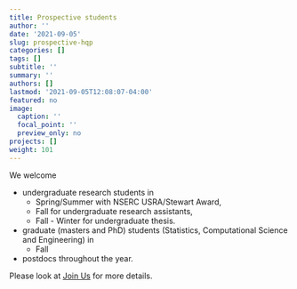 ```yaml
---
title: Prospective students
author: ''
date: '2021-09-05'
slug: prospective-hqp
categories: []
tags: []
subtitle: ''
summary: ''
authors: []
lastmod: '2021-09-05T12:08:07-04:00'
featured: no
image:
  caption: ''
  focal_point: ''
  preview_only: no
projects: []
weight: 101
---
```


We welcome 

* undergraduate research students in  
  * Spring/Summer with NSERC USRA/Stewart Award,  
  * Fall for undergraduate research assistants,  
  * Fall - Winter for undergraduate thesis.


* graduate (masters and PhD) students (Statistics, Computational Science and Engineering) in   
  * Fall

* postdocs throughout the year. 

Please look at [Join Us](https://pratheepaj.github.io/joinus) for more details.